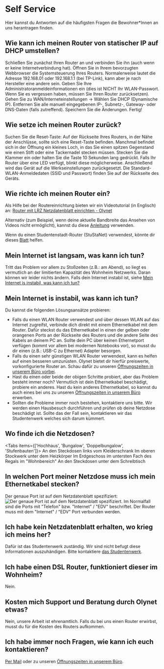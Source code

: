 
# Self Service

Hier kannst du Antworten auf die häufigsten Fragen die Bewohner\*Innen an uns
herantragen finden.

## Wie kann ich meinen Router von statischer IP auf DHCP umstellen?

Schließen Sie zunächst Ihren Router an und verbinden Sie ihn (auch wenn er keine Internetverbindung hat).
Öffnen Sie in Ihrem bevorzugten Webbrowser die Systemsteuerung Ihres Routers. Normalerweise lautet die Adresse 192.168.01 oder 192.168.1.1 (bei TP-Link), kann aber je nach Hersteller eine andere sein.
Geben Sie Ihre Administratoranmeldeinformationen ein (dies ist NICHT Ihr WLAN-Passwort. Wenn Sie es vergessen haben, müssen Sie Ihren Router zurücksetzen).
Gehen Sie zu WAN/Interneteinstellungen -> Wählen Sie DHCP (Dynamische IP).
Entfernen Sie alle manuell eingegebenen IP-, Subnetz-, Gateway- oder DNS-Daten (falls zutreffend).
Speichern Sie die Änderungen. Fertig!

## Wie setze ich meinen Router zurück?

Suchen Sie die Reset-Taste: Auf der Rückseite Ihres Routers, in der Nähe der Anschlüsse, sollte sich eine Reset-Taste befinden. Manchmal befindet sich in der Öffnung ein kleines Loch, in das Sie einen spitzen Gegenstand wie einen Stift oder eine Tackernadel stecken müssen.
Stecken Sie die Klammer ein oder halten Sie die Taste 10 Sekunden lang gedrückt. Falls Ihr Router über eine LED verfügt, blinkt diese möglicherweise.
Anschließend wird das Gerät auf die Werkseinstellungen zurückgesetzt. Die Standard-WLAN-Anmeldedaten (SSID und Passwort) finden Sie auf der Rückseite des Geräts.

## Wie richte ich meinen Router ein?

Als Hilfe bei der Routereinrichtung bieten wir ein Videotutorial (in Englisch)
an: [Router mit LRZ Netzdatenblatt einrichten - Olynet](https://youtu.be/cfi3lpi6sKQ)

Alternativ (zum Beispiel, wenn deine aktuelle Bandbreite das Ansehen von Videos nicht ermöglicht), kannst du diese [Anleitung](https://github.com/Lo4nsh4rk/wiki/files/11143057/TL-WR940N.Config_de.pdf) verwenden.

Wenn du einen Studentenstadt-Router (StuStaNet) verwendest, könnte dir dieses [Blatt](https://github.com/OlyNet/wiki/files/11082563/StuStaNet_de.pdf) helfen.

## Mein Internet ist langsam, was kann ich tun?

Tritt das Problem vor allem zu Stoßzeiten (z.B.: am Abend),
so liegt es vermutlich an der limitierten Kapazität des Wohnheim Netzwerks.
Daran können wir leider nichts ändern. Falls dein Internet instabil ist, siehe
[Mein Internet is instabil, was kann ich tun?](#mein-internet-is-instabil-was-kann-ich-tun)

## Mein Internet is instabil, was kann ich tun?

Du kannst die folgenden Lösungsansätze probieren:

- Falls du einen WLAN Router verwendest und über dessen WLAN auf das Internet zugreifst,
  verbinde dich direkt mit einem Ethernetkabel mit dem Router. Dafür steckst du das
  Ethernetkabel in einen der gelben oder orangenen Ports an der Rückseite des Routers
  und die andere Seite des Kabels an deinem PC an. Sollte dein PC über
  keinen Ethernetport verfügen (kommt vor allem bei modernen Notebooks vor), so
  musst du dir einen (z.B.: USB-C zu Ethernet) Adapter besorgen.
- Falls du einen sehr günstigen WLAN Router verwendest, kann es helfen auf
  einen besseren umzurüsten. Olynet bietet dir hierfür preiswerte, vorkonfigurierte
  Router an. Schau dafür zu unseren [Öffnungszeiten in unserem Büro vorbei](/#öffnungszeiten).
- Hast du einen oder beide der obigen Schritte probiert, aber das Problem besteht immer noch?
  Vermutlich ist dein Ethernetkabel beschädigt, probiere ein anderes. Hast du kein anderes
  Ethernetkabel, so kannst du auch eines bei uns zu unseren [Öffnungszeiten in unserem Büro](/#öffnungszeiten)
  erwerben.
- Sollten die Probleme immer noch bestehen, kontaktiere uns bitte. Wir werden einen
  Hausbesuch durchführen und prüfen ob deine Netzdose beschädigt ist. Sollte das
  der Fall sein, kontaktieren wir das Studentenwerk welches sich darum kümmert.

## Wo finde ich die Netzdosen?

<Tabs items={['Hochhaus', 'Bungalow', 'Doppelbungalow', 'Stufenbauten']}>
  <Tab>
    An den Steckdosen links vom Kleiderschrank
  </Tab>
  <Tab>
    Im oberen Stockwerk unter dem Heizkörper
  </Tab>
  <Tab>
    Im Erdgeschoss im untersten Fach des Regals im "Wohnbereich"
  </Tab>
  <Tab>
    An den Steckdosen unter dem Schreibtisch
  </Tab>
</Tabs>

## In welchen Port meiner Netzdose muss ich mein Ethernetkabel stecken?

Der genaue Port ist auf dem Netzdatenblatt spezifiziert:
![Der genaue Port ist auf dem Netzdatenblatt spezifiziert.](../public/Dose.png)
Im Normalfall sind die Ports mit "Telefon" bzw. "Internet" / "EDV" beschriftet. Der Router muss
mit dem "Internet" / "EDV" Port verbunden werden.

## Ich habe kein Netzdatenblatt erhalten, wo krieg ich meins her?

Dafür ist das Studentenwerk zuständig. Wir sind nicht befugt diese
Informationen auszuhändigen. Bitte kontaktiere [das Studentenwerk](mailto:wohnen-team1@stwm.de).

## Ich habe einen DSL Router, funktioniert dieser im Wohnheim?

Nein.

## Kosten mich Support und Beratung durch Olynet etwas?

Nein, unsere Arbeit ist ehrenamtlich. Falls du bei uns einen Router erwirbst,
musst du für die Kosten des Routers aufkommen.

## Ich habe immer noch Fragen, wie kann ich euch kontaktieren?

[Per Mail](mailto:office@olynet.club) oder zu unseren [Öffnungszeiten in unserem Büro](/#öffnungszeiten).
